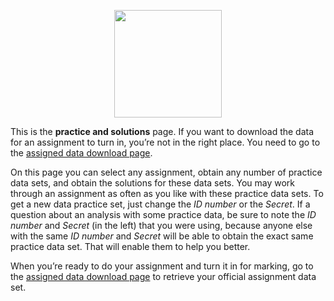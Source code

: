 <p>

<center><img src="img/keep_calm_small_lightblue.png" style="width: 172px;"/></center>

<p>

This is the **practice and solutions** page. If you want to download the data for an assignment to turn in, you're not in the right place. You need to go to the [assigned data download page](`r download_url`).

<p>


On this page you can select any assignment, obtain any number of practice data sets, and obtain the solutions for these data sets. You may work through an assignment as often as you like with these practice data sets. To get a new data practice set, just change the *ID number* or the *Secret*. 
If a question about an analysis with some practice data, be sure to note the *ID number* and *Secret* (in the left) that you were using, because anyone else with the same *ID number* and *Secret* will be able to obtain the exact same practice data set. That will enable them to help you better.

When you're ready to do your assignment and turn it in for marking, go to the [assigned data download page](`r download_url`) to retrieve your official assignment data set. 
